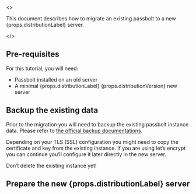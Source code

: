 <>
    <p>This document describes how to migrate an existing passbolt to a new {props.distributionLabel} server.</p>
</>

## Pre-requisites

For this tutorial, you will need:
<ul>
    <li>Passbolt installed on an old server</li>
    <li>A minimal {props.distributionLabel} {props.distributionVersion} new server</li>
</ul>

## Backup the existing data

Prior to the migration you will need to backup the existing passbolt instance data. Please refer to [the official backup documentations](/hosting/backup/).

Depending on your TLS (SSL) configuration you might need to copy the certificate and key from the existing instance. If you are using let’s encrypt you can continue you’ll configure it later directly in the new server.

Don’t delete the existing instance yet!

<h2>Prepare the new {props.distributionLabel} server</h2>

